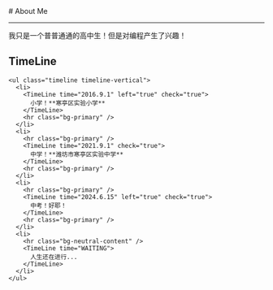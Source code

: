 
<BaseLayout PageID="about">
  <BaseCard title="about">
# About Me

---


我只是一个普普通通的高中生！但是对编程产生了兴趣！

## TimeLine

    <ul class="timeline timeline-vertical">
      <li>
        <TimeLine time="2016.9.1" left="true" check="true">
          小学！**寒亭区实验小学**
        </TimeLine>
        <hr class="bg-primary" />
      </li>
      <li>
        <hr class="bg-primary" />
        <TimeLine time="2021.9.1" check="true">
          中学！**潍坊市寒亭区实验中学**
        </TimeLine>
        <hr class="bg-primary" />
      </li>
      <li>
        <hr class="bg-primary" />
        <TimeLine time="2024.6.15" left="true" check="true">
          中考！好耶！
        </TimeLine>
        <hr class="bg-primary" />
      </li>
      <li>
        <hr class="bg-neutral-content" />
        <TimeLine time="WAITING"> 
          人生还在进行...
        </TimeLine>
      </li>
    </ul>
  </BaseCard>
</BaseLayout>